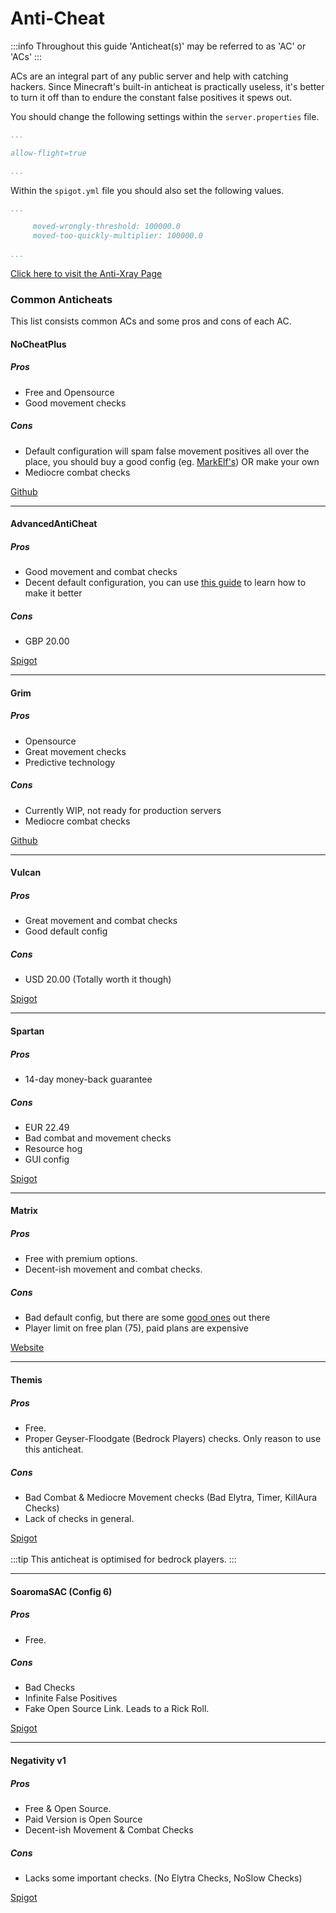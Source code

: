 # Anti-Cheat

:::info
Throughout this guide 'Anticheat(s)' may be referred to as 'AC' or 'ACs'
:::

ACs are an integral part of any public server and help with catching hackers. Since Minecraft's built-in anticheat is practically useless, it's better to turn it off than to endure the constant false positives it spews out. 

You should change the following settings within the  `server.properties` file.

```yml
...

allow-flight=true

...

```

Within the `spigot.yml` file you should also set the following values.

```yml
...

     moved-wrongly-threshold: 100000.0
     moved-too-quickly-multiplier: 100000.0
     
...
```

[Click here to visit the Anti-Xray Page](./antixray)

### Common Anticheats

This list consists common ACs and some pros and cons of each AC.

#### NoCheatPlus

##### Pros
  - Free and Opensource
  - Good movement checks

##### Cons
  - Default configuration will spam false movement positives all over the place, you should buy a good config (eg. [MarkElf's](https://www.mc-market.org/resources/475/)) OR make your own
  - Mediocre combat checks

<div>
<a class="button button--outline button--primary" href="https://github.com/Updated-NoCheatPlus/NoCheatPlus">Github</a>
</div>

---
  
#### AdvancedAntiCheat

##### Pros
  - Good movement and combat checks
  - Decent default configuration, you can use [this guide](https://www.spigotmc.org/threads/109418/) to learn how to make it better

##### Cons
  - GBP 20.00

<div>
<a class="button button--outline button--primary" href="https://www.spigotmc.org/resources/6442/">Spigot</a>
</div>

---

#### Grim

##### Pros
  - Opensource
  - Great movement checks
  - Predictive technology

##### Cons
  - Currently WIP, not ready for production servers
  - Mediocre combat checks

<div>
<a class="button button--outline button--primary" href="https://github.com/MWHunter/Grim">Github</a>
</div>

---

#### Vulcan

##### Pros
  - Great movement and combat checks
  - Good default config

##### Cons
  - USD 20.00 (Totally worth it though)

<div>
<a class="button button--outline button--primary" href="https://www.spigotmc.org/resources/83626/">Spigot</a>
</div>

---

#### Spartan

##### Pros
  - 14-day money-back guarantee

##### Cons
  - EUR 22.49
  - Bad combat and movement checks
  - Resource hog
  - GUI config

<div>
<a class="button button--outline button--primary" href="https://www.spigotmc.org/resources/25638/">Spigot</a>
</div>

---

#### Matrix

##### Pros
  - Free with premium options.
  - Decent-ish movement and combat checks.

##### Cons
  - Bad default config, but there are some [good ones](https://github.com/QuantumSuite/MatrixChecks) out there
  - Player limit on free plan (75), paid plans are expensive

<div>
<a class="button button--outline button--primary" href="https://matrix.rip">Website</a>
</div>

---

#### Themis

##### Pros
  - Free.
  - Proper Geyser-Floodgate (Bedrock Players) checks. Only reason to use this anticheat.

##### Cons
  - Bad Combat & Mediocre Movement checks (Bad Elytra, Timer, KillAura Checks)
  - Lack of checks in general.

<div>
<a class="button button--outline button--primary" href="https://www.spigotmc.org/resources/themis-anti-cheat-1-17-1-18-bedrock-support-paper-compatibility-free-optimized.90766/">Spigot</a>
</div>
<br/>
:::tip
This anticheat is optimised for bedrock players.
:::

---

#### SoaromaSAC (Config 6)

##### Pros
  - Free.

##### Cons
  - Bad Checks
  - Infinite False Positives
  - Fake Open Source Link. Leads to a Rick Roll.

<div>
<a class="button button--outline button--primary" href="https://www.spigotmc.org/resources/soaromasac-lightweight-cheat-detection-system.87702/">Spigot</a>
</div>

---

#### Negativity v1

##### Pros
  - Free & Open Source.
  - Paid Version is Open Source
  - Decent-ish Movement & Combat Checks

##### Cons
  - Lacks some important checks. (No Elytra Checks, NoSlow Checks)

<div>
<a class="button button--outline button--primary" href="https://www.spigotmc.org/resources/48399/">Spigot</a>
</div>

